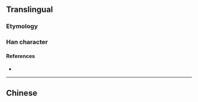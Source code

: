 {{also|攤}}
{{character info}}
==Translingual==

===Etymology===
{{Han simp|攤|f=難|t=难}}

===Han character===
{{Han char|rn=64|rad=手|as=10|sn=13|four=|canj=QEOG|ids=⿰扌难}}

====References====
* {{Han ref|kx=0449.081|hdz=31939.040|uh=644A|ud=25674}}

----

==Chinese==
{{zh-see|攤}}